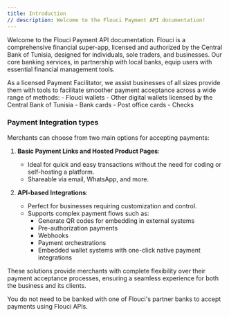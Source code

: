 ```yaml
---
title: Introduction
// description: Welcome to the Flouci Payment API documentation!
---
```



Welcome to the Flouci Payment API documentation. Flouci is a comprehensive financial super-app, licensed and authorized by the Central Bank of Tunisia, designed for individuals, sole traders, and businesses. Our core banking services, in partnership with local banks, equip users with essential financial management tools.

<Info>
As a licensed Payment Facilitator, we assist businesses of all sizes provide them with tools to facilitate smoother payment acceptance across a wide range of methods:
- Flouci wallets
- Other digital wallets licensed by the Central Bank of Tunisia
- Bank cards
- Post office cards
- Checks
</Info>

### Payment Integration types

Merchants can choose from two main options for accepting payments:

1. **Basic Payment Links and Hosted Product Pages**: 
   - Ideal for quick and easy transactions without the need for coding or self-hosting a platform.
   - Shareable via email, WhatsApp, and more.

2. **API-based Integrations**:
   - Perfect for businesses requiring customization and control.
   - Supports complex payment flows such as:
     - Generate QR codes for embedding in external systems
     - Pre-authorization payments
     - Webhooks
     - Payment orchestrations
     - Embedded wallet systems with one-click native payment integrations


These solutions provide merchants with complete flexibility over their payment acceptance processes, ensuring a seamless experience for both the business and its clients.

<Info>
You do not need to be banked with one of Flouci's partner banks to accept payments using Flouci APIs.
</Info>
